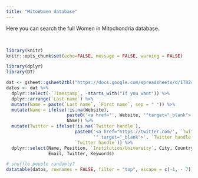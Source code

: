 ---
title: "MitoWomen database"
---

Here you can search the full Women in Mitochondria database.

<br>

```{r include=FALSE}
library(knitr)
knitr::opts_chunk$set(echo=FALSE, message = FALSE, warning = FALSE)
```

```{r}
library(dplyr)
library(DT)
```


```{r}
dat <- gsheet::gsheet2tbl("https://docs.google.com/spreadsheets/d/1T824yBkiFCWqRD-cdJqzJwmeZyQF86tX-PM9WT63_qs/edit?usp=sharing")
datos <- dat %>%
  dplyr::select(-`Timestamp`, -starts_with("If you want")) %>%
  dplyr::arrange(`Last name`) %>%
  mutate(Name = paste(`Last name`, `First name`, sep = " ")) %>%
  mutate(Name = ifelse(!is.na(Website), 
                       paste0('<a href="', Website, '"target="_blank">', Name, '</a>'),
                       Name)) %>%
  mutate(Twitter = ifelse(!is.na(`Twitter handle`), 
                          paste0('<a href="https://twitter.com/', `Twitter handle`, 
                                 '" target="_blank">', `Twitter handle`, '</a>'),
                          `Twitter handle`)) %>%
  dplyr::select(Name, Position, `Institution/University`, City, Country, 
                Email, Twitter, Keywords) 
```


```{r out.width='100%'}
# shuffle people randomly?
datatable(datos, rownames = FALSE, filter = "top", escape = c(-1, - 7))
```
